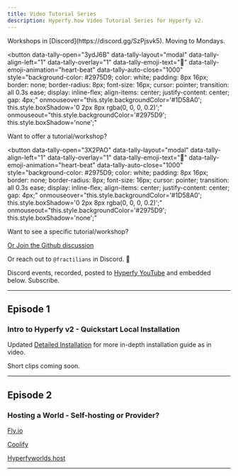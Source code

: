 ```yaml
---
title: Video Tutorial Series
description: Hyperfy.how Video Tutorial Series for Hyperfy v2.
---
```




<Aside type="tip" title="Now on Mondays.">
Workshops in [Discord](https://discord.gg/SzPjsvk5).  Moving to Mondays.
</Aside>

<script async src="https://tally.so/widgets/embed.js"></script>

<button
  data-tally-open="3ydJ6B"
  data-tally-layout="modal"
  data-tally-align-left="1"
  data-tally-overlay="1"
  data-tally-emoji-text="📼"
  data-tally-emoji-animation="heart-beat"
  data-tally-auto-close="1000"
  style="background-color: #2975D9; color: white; padding: 8px 16px; border: none; border-radius: 8px; font-size: 16px; cursor: pointer; transition: all 0.3s ease; display: inline-flex; align-items: center; justify-content: center; gap: 4px;"
  onmouseover="this.style.backgroundColor='#1D58A0'; this.style.boxShadow='0 2px 8px rgba(0, 0, 0, 0.2)';"
  onmouseout="this.style.backgroundColor='#2975D9'; this.style.boxShadow='none';"
>
  Want to offer a tutorial/workshop?
</button>

<button
  data-tally-open="3X2PAO"
  data-tally-layout="modal"
  data-tally-align-left="1"
  data-tally-overlay="1"
  data-tally-emoji-text="📼"
  data-tally-emoji-animation="heart-beat"
  data-tally-auto-close="1000"
  style="background-color: #2975D9; color: white; padding: 8px 16px; border: none; border-radius: 8px; font-size: 16px; cursor: pointer; transition: all 0.3s ease; display: inline-flex; align-items: center; justify-content: center; gap: 4px;"
  onmouseover="this.style.backgroundColor='#1D58A0'; this.style.boxShadow='0 2px 8px rgba(0, 0, 0, 0.2)';"
  onmouseout="this.style.backgroundColor='#2975D9'; this.style.boxShadow='none';"
>
  Want to see a specific tutorial/workshop?
</button>


[Or Join the Github discussion](https://github.com/Innkeeping/hyperfy.how/discussions/1)

Or reach out to `@fractilians` in Discord. 🦾


Discord events, recorded, posted to [Hyperfy YouTube](https://www.youtube.com/@hyperfy_xyz) and embedded below. Subscribe.

---

## Episode 1

### Intro to Hyperfy v2 - Quickstart Local Installation

<YouTube id="_g-t1J9XAb4" />

Updated [Detailed Installation](/setup/detailed) for more in-depth installation guide as in video.

Short clips coming soon.


---

## Episode 2

### Hosting a World - Self-hosting or Provider?

<YouTube id="_B15JvUU0t4" />


[Fly.io](/hosting/self/#flyio)

[Coolify](/hosting/self/#coolify-installation-guide)

[Hyperfyworlds.host](/hosting/providers/#hyperworldshost)


---

